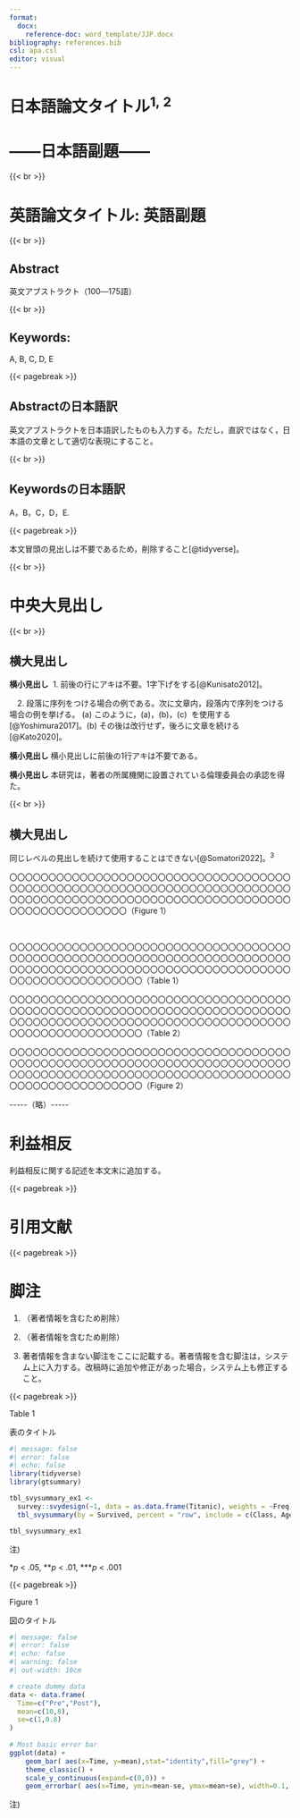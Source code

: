 ```yaml
---
format: 
  docx:
    reference-doc: word_template/JJP.docx
bibliography: references.bib
csl: apa.csl
editor: visual
---
```


# 日本語論文タイトル^1, 2^

# **――日本語副題――**

{{< br >}}

# 英語論文タイトル: 英語副題

{{< br >}}

<!--# アブストラクト内では，見出しを使用しての構造化は行わない。また，改行せず，続けて記載する。-->

## **Abstract**

英文アブストラクト（100―175語）

{{< br >}}

## **Keywords:**

A, B, C, D, E

<!--# 最大5語まで記載できる。 -->

{{< pagebreak >}}

## **Abstractの日本語訳**

英文アブストラクトを日本語訳したものも入力する。ただし，直訳ではなく，日本語の文章として適切な表現にすること。

{{< br >}}

## **Keywordsの日本語訳**

A，B，C，D，E.

<!--# 英文キーワードの日本語訳。これも英文アブストラクトの日本語訳同様，直訳ではなく，日本語として適切なものを使用する。 -->

{{< pagebreak >}}

本文冒頭の見出しは不要であるため，削除すること[@tidyverse]。

<!--# 中央大見出しの前後は1行アキとする。見出しに副題は付さない。Quartoでアキは以下のようにshortcodeにbrで実現する -->

{{< br >}}

# 中央大見出し

{{< br >}}

## 横大見出し

<!--# 横大見出しの前は1行アキとする。ただし，中央大見出しと横大見出しが連続する場合は，2行アキではなく，1行アキとする。 -->

**横小見出し**  1. 前後の行にアキは不要。1字下げをする[@Kunisato2012]。

<!--# 段落に序列をつける場合は，1. を使用するが，後ろには文章を続ける。：（コロン）やスペースを使用し，見出しのようにはしない。 -->

　2. 段落に序列をつける場合の例である。次に文章内，段落内で序列をつける場合の例を挙げる。 (a) このように，(a)，(b)，(c)  を使用する[@Yoshimura2017]。(b) その後は改行せず，後ろに文章を続ける[@Kato2020]。

**横小見出し** 横小見出しに前後の1行アキは不要である。

**横小見出し** 本研究は，著者の所属機関に設置されている倫理委員会の承認を得た。

<!--# 倫理委員会の承認など，倫理審査に関する記述は，投稿時には具体的な所属機関は伏せる。マーキングの塗りつぶしは行わない。 -->

{{< br >}}

## 横大見出し

同じレベルの見出しを続けて使用することはできない[@Somatori2022]。^3^

〇〇〇〇〇〇〇〇〇〇〇〇〇〇〇〇〇〇〇〇〇〇〇〇〇〇〇〇〇〇〇〇〇〇〇〇〇〇〇〇〇〇〇〇〇〇〇〇〇〇〇〇〇〇〇〇〇〇〇〇〇〇〇〇〇〇〇〇〇〇〇〇〇〇〇〇〇〇〇〇〇〇〇〇〇〇〇〇〇〇〇〇〇〇〇〇〇〇〇〇〇〇〇〇〇〇〇〇〇〇〇〇〇〇〇〇〇〇〇〇〇〇〇（Figure 1）

<!--# 心理学研究ではFigureやTableについては，本文右欄外に挿入指示をする。Quartoでこれを実現するのは大変なので，投稿前に追加する-->

 

〇〇〇〇〇〇〇〇〇〇〇〇〇〇〇〇〇〇〇〇〇〇〇〇〇〇〇〇〇〇〇〇〇〇〇〇〇〇〇〇〇〇〇〇〇〇〇〇〇〇〇〇〇〇〇〇〇〇〇〇〇〇〇〇〇〇〇〇〇〇〇〇〇〇〇〇〇〇〇〇〇〇〇〇〇〇〇〇〇〇〇〇〇〇〇〇〇〇〇〇〇〇〇〇〇〇〇〇〇〇〇〇〇〇〇〇〇〇〇〇〇〇〇〇〇（Table 1）

〇〇〇〇〇〇〇〇〇〇〇〇〇〇〇〇〇〇〇〇〇〇〇〇〇〇〇〇〇〇〇〇〇〇〇〇〇〇〇〇〇〇〇〇〇〇〇〇〇〇〇〇〇〇〇〇〇〇〇〇〇〇〇〇〇〇〇〇〇〇〇〇〇〇〇〇〇〇〇〇〇〇〇〇〇〇〇〇〇〇〇〇〇〇〇〇〇〇〇〇〇〇〇〇〇〇〇〇〇〇〇〇〇〇〇〇〇〇〇〇〇〇〇〇〇（Table 2）

〇〇〇〇〇〇〇〇〇〇〇〇〇〇〇〇〇〇〇〇〇〇〇〇〇〇〇〇〇〇〇〇〇〇〇〇〇〇〇〇〇〇〇〇〇〇〇〇〇〇〇〇〇〇〇〇〇〇〇〇〇〇〇〇〇〇〇〇〇〇〇〇〇〇〇〇〇〇〇〇〇〇〇〇〇〇〇〇〇〇〇〇〇〇〇〇〇〇〇〇〇〇〇〇〇〇〇〇〇〇〇〇〇〇〇〇〇〇〇〇〇〇〇〇〇（Figure 2）

\-\-\-\--（略）\-\-\-\--

# 利益相反

利益相反に関する記述を本文末に追加する。

<!--# 利益相反に関する記述を本文末尾に記載する。著者情報を含む場合は，投稿時には具体的な機関名等を伏せるよう注意する。 -->

{{< pagebreak >}}

# 引用文献

<!--# 日本心理学会 (2022). 執筆・投稿の手びき 2022年改訂版  Retrieved October 25, 2022, from https://psych.or.jp/manual/　を参照し，引用文献リストを作成する。 -->

::: {#refs}
:::

{{< pagebreak >}}

# 脚注

<!--# 著者情報を含む脚注は，例のように記載するか，記載しないこと。 -->

1.  （著者情報を含むため削除）

2.  （著者情報を含むため削除）

3.  著者情報を含まない脚注をここに記載する。著者情報を含む脚注は，システム上に入力する。改稿時に追加や修正があった場合，システム上も修正すること。

{{< pagebreak >}}

<!--#  Table，Figureは1ページに1つずつ配置すること。-->

Table 1

表のタイトル

```r
#| message: false
#| error: false
#| echo: false
library(tidyverse)
library(gtsummary)

tbl_svysummary_ex1 <-
  survey::svydesign(~1, data = as.data.frame(Titanic), weights = ~Freq) |> 
  tbl_svysummary(by = Survived, percent = "row", include = c(Class, Age)) 

tbl_svysummary_ex1
```

注)

\**p* \< .05, \*\**p* \< .01, \*\*\**p* \< .001

{{< pagebreak >}}

<!--#  図の下部ではなく図の上部にタイトルを記載する。-->

Figure 1

図のタイトル

```r
#| message: false
#| error: false
#| echo: false
#| warning: false
#| out-width: 10cm

# create dummy data
data <- data.frame(
  Time=c("Pre","Post"),
  mean=c(10,8),
  se=c(1,0.8)
)
 
# Most basic error bar
ggplot(data) +
    geom_bar( aes(x=Time, y=mean),stat="identity",fill="grey") +
    theme_classic() +
    scale_y_continuous(expand=c(0,0)) +
    geom_errorbar( aes(x=Time, ymin=mean-se, ymax=mean+se), width=0.1, colour="black", alpha=1, size=0.7)

```

注)
